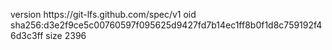 version https://git-lfs.github.com/spec/v1
oid sha256:d3e2f9ce5c00760597f095625d9427fd7b14ec1ff8b0f1d8c759192f46d3c3ff
size 2396
